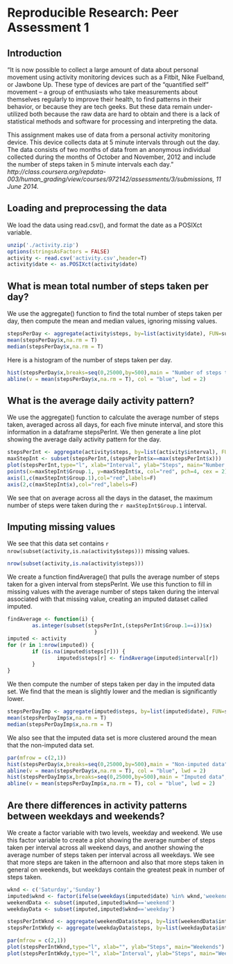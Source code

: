 # Reproducible Research: Peer Assessment 1


## Introduction

"It is now possible to collect a large amount of data about personal movement using activity monitoring devices such as a Fitbit, Nike Fuelband, or Jawbone Up. These type of devices are part of the “quantified self” movement – a group of enthusiasts who take measurements about themselves regularly to improve their health, to find patterns in their behavior, or because they are tech geeks. But these data remain under-utilized both because the raw data are hard to obtain and there is a lack of statistical methods and software for processing and interpreting the data.

This assignment makes use of data from a personal activity monitoring device. This device collects data at 5 minute intervals through out the day. The data consists of two months of data from an anonymous individual collected during the months of October and November, 2012 and include the number of steps taken in 5 minute intervals each day." 
*http://class.coursera.org/repdata-003/human_grading/view/courses/972142/assessments/3/submissions, 11 June 2014.*

## Loading and preprocessing the data

We load the data using read.csv(), and format the date as a POSIXct variable.

```r
unzip('./activity.zip')
options(stringsAsFactors = FALSE)
activity <- read.csv('activity.csv',header=T)
activity$date <- as.POSIXct(activity$date)
```

## What is mean total number of steps taken per day?

We use the aggregate() function to find the total number of steps taken per day, then compute the mean and median values, ignoring missing values.

```r
stepsPerDay <- aggregate(activity$steps, by=list(activity$date), FUN=sum)
mean(stepsPerDay$x,na.rm = T)
median(stepsPerDay$x,na.rm = T)
```

Here is a histogram of the number of steps taken per day.

```r
hist(stepsPerDay$x,breaks=seq(0,25000,by=500),main = "Number of steps taken",xlab = "Steps")
abline(v = mean(stepsPerDay$x,na.rm = T), col = "blue", lwd = 2)
```

## What is the average daily activity pattern?

We use the aggregate() function to calculate the average number of steps taken, averaged across all days, for each five minute interval, and store this information in a dataframe stepsPerInt.  We then generate a line plot showing the average daily activity pattern for the day.


```r
stepsPerInt <- aggregate(activity$steps, by=list(activity$interval), FUN=mean,na.rm=T)
maxStepInt <- subset(stepsPerInt,(stepsPerInt$x==max(stepsPerInt$x)))
plot(stepsPerInt,type="l", xlab="Interval", ylab="Steps", main="Number of steps taken")
points(x=maxStepInt$Group.1, y=maxStepInt$x, col="red", pch=4, cex = 2)
axis(1,c(maxStepInt$Group.1),col="red",labels=F)
axis(2,c(maxStepInt$x),col="red",labels=F)
```

We see that on average across all the days in the dataset, the maximum number of steps were taken during the `r maxStepInt$Group.1` interval.

## Imputing missing values

We see that this data set contains `r nrow(subset(activity,is.na(activity$steps)))` missing values.

```r
nrow(subset(activity,is.na(activity$steps)))
```

We create a function findAverage() that pulls the average number of steps taken for a given interval from stepsPerInt.  We use this function to fill in missing values with the average number of steps taken during the interval associated with that missing value, creating an imputed dataset called imputed.

```r
findAverage <- function(i) {
        as.integer(subset(stepsPerInt,(stepsPerInt$Group.1==i))$x)
                            }
imputed <- activity
for (r in 1:nrow(imputed)) {
        if (is.na(imputed$steps[r])) {
                imputed$steps[r] <- findAverage(imputed$interval[r])
        }
}
```

We then compute the number of steps taken per day in the imputed data set.  We find that the mean is slightly lower and the median is significantly lower.


```r
stepsPerDayImp <- aggregate(imputed$steps, by=list(imputed$date), FUN=sum)
mean(stepsPerDayImp$x,na.rm = T)
median(stepsPerDayImp$x,na.rm = T)
```

We also see that the imputed data set is more clustered around the mean that the non-imputed data set.

```r
par(mfrow = c(2,1))
hist(stepsPerDay$x,breaks=seq(0,25000,by=500),main = "Non-imputed data",xlab = "Steps")
abline(v = mean(stepsPerDay$x,na.rm = T), col = "blue", lwd = 2)
hist(stepsPerDayImp$x,breaks=seq(0,25000,by=500),main = "Imputed data",xlab = "Steps")
abline(v = mean(stepsPerDayImp$x,na.rm = T), col = "blue", lwd = 2)
```

## Are there differences in activity patterns between weekdays and weekends?

We create a factor variable with two levels, weekday and weekend.  We use this factor variable to create a plot showing the average number of steps taken per interval across all weekend days, and another showing the average number of steps taken per interval across all weekdays.  We see that more steps are taken in the afternoon and also that more steps taken in general on weekends, but weekdays contain the greatest peak in number of steps taken.

```r
wknd <- c('Saturday','Sunday')
imputed$wknd <- factor(ifelse(weekdays(imputed$date) %in% wknd,'weekend','weekday'))
weekendData <- subset(imputed,imputed$wknd=='weekend')
weekdayData <- subset(imputed,imputed$wknd=='weekday')

stepsPerIntWknd <- aggregate(weekendData$steps, by=list(weekendData$interval), FUN=mean,na.rm=T)
stepsPerIntWkdy <- aggregate(weekdayData$steps, by=list(weekdayData$interval), FUN=mean,na.rm=T)

par(mfrow = c(2,1))
plot(stepsPerIntWknd,type="l", xlab="", ylab="Steps", main="Weekends")
plot(stepsPerIntWkdy,type="l", xlab="Interval", ylab="Steps", main="Weekdays")
```
